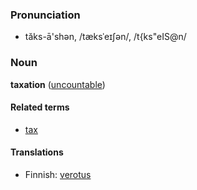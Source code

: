 ===Pronunciation===
*tăks-ā'shən, /tæksˈeɪʃən/, /t{ks"eIS@n/

===Noun===
'''taxation''' ([[uncountable]])

====Related terms====
*[[tax]]

====Translations====
*Finnish: [[verotus]]